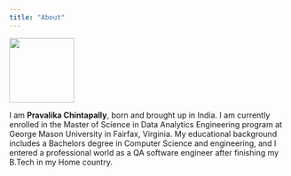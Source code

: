 ---
title: "About"
---

![](img/image.jpg){fig-align="center" width="117"}

I am **Pravalika Chintapally**, born and brought up in India. I am currently enrolled in the Master of Science in Data Analytics Engineering program at George Mason University in Fairfax, Virginia. My educational background includes a Bachelors degree in Computer Science and engineering, and I entered a professional world as a QA software engineer after finishing my B.Tech in my Home country.
